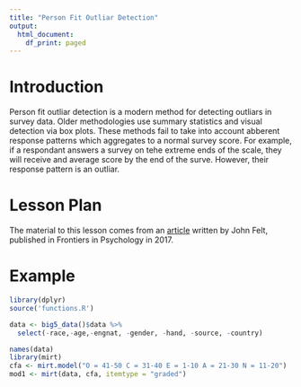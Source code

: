 ```yaml
---
title: "Person Fit Outliar Detection"
output:
  html_document:
    df_print: paged
---
```



# Introduction

Person fit outliar detection is a modern method for detecting outliars in survey data. Older methodologies use summary statistics and visual detection via box plots. These methods fail to take into account abberent response patterns which aggregates to a normal survey score. For example, if a respondant answers a survey on tehe extreme ends of the scale, they will receive and average score by the end of the surve. However, their response pattern is an outliar.

# Lesson Plan

The material to this lesson comes from an [article](https://www.ncbi.nlm.nih.gov/pmc/articles/PMC5445123/pdf/fpsyg-08-00863.pdf) written by John Felt, published in Frontiers in Psychology in 2017.

# Example

```r
library(dplyr)
source('functions.R')

data <- big5_data()$data %>%
  select(-race,-age,-engnat, -gender, -hand, -source, -country)

names(data)
library(mirt)
cfa <- mirt.model("O = 41-50 C = 31-40 E = 1-10 A = 21-30 N = 11-20")
mod1 <- mirt(data, cfa, itemtype = "graded")


```
